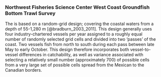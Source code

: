 ### Northwest Fisheries Science Center West Coast Groundfish Bottom Trawl Survey

The \Gls{s-wcgbt} is based on a random-grid design; covering the coastal waters from a depth of 55-1,280 m [@bradburn_2003_2011].
This design generally uses four industry-chartered vessels per year assigned to a roughly equal number of randomly selected grid cells and divided into two 'passes' of the coast. Two vessels fish from north to south during each pass between late May to early October.
This design therefore incorporates both vessel-to-vessel differences in catchability, as well as variance associated with selecting a relatively small number (approximately 700) of possible cells from a very large set of possible cells spread from the Mexican to the Canadian borders.
